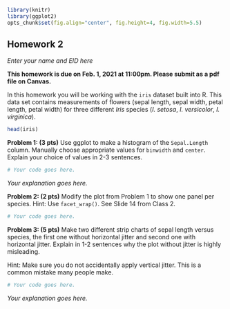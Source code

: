 ```r
library(knitr)
library(ggplot2)
opts_chunk$set(fig.align="center", fig.height=4, fig.width=5.5)
```

## Homework 2

*Enter your name and EID here*

**This homework is due on Feb. 1, 2021 at 11:00pm. Please submit as a pdf file on Canvas.**

In this homework you will be working with the `iris` dataset built into R. This data set contains measurements of flowers (sepal length, sepal width, petal length, petal width) for three different *Iris* species (*I. setosa*, *I. versicolor*, *I. virginica*).

```r
head(iris)
```


**Problem 1: (3 pts)** Use ggplot to make a histogram of the `Sepal.Length` column. Manually choose appropriate values for `binwidth` and `center`. Explain your choice of values in 2-3 sentences.

```r
# Your code goes here.
```

*Your explanation goes here.*

**Problem 2: (2 pts)** Modify the plot from Problem 1 to show one panel per species. Hint: Use `facet_wrap()`. See Slide 14 from Class 2.


```r
# Your code goes here.
```

**Problem 3: (5 pts)** Make two different strip charts of sepal length versus species, the first one without horizontal jitter and second one with horizontal jitter. Explain in 1-2 sentences why the plot without jitter is highly misleading.

Hint: Make sure you do not accidentally apply vertical jitter. This is a common mistake many people make.

```r
# Your code goes here.
```

*Your explanation goes here.*
